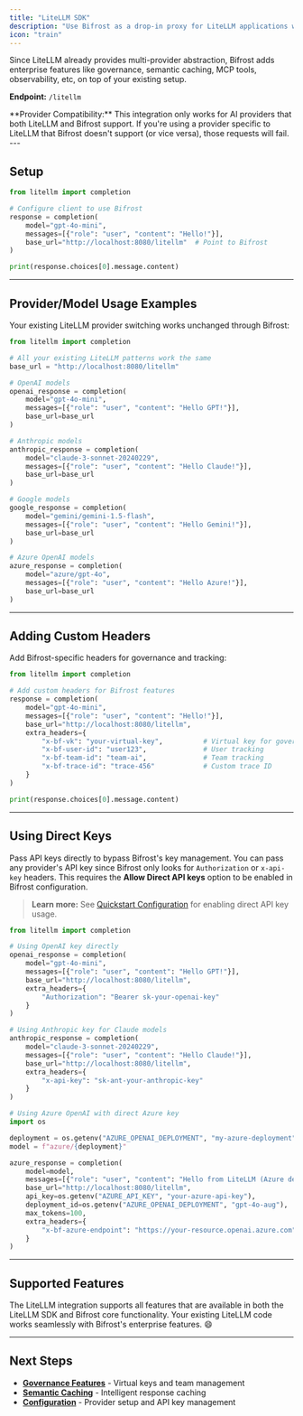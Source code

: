```yaml
---
title: "LiteLLM SDK"
description: "Use Bifrost as a drop-in proxy for LiteLLM applications with zero code changes."
icon: "train"
---
```


Since LiteLLM already provides multi-provider abstraction, Bifrost adds enterprise features like governance, semantic caching, MCP tools, observability, etc, on top of your existing setup.

**Endpoint:** `/litellm`

<Warning>
 **Provider Compatibility:** This integration only works for AI providers that both LiteLLM and Bifrost support. If you're using a provider specific to LiteLLM that Bifrost doesn't support (or vice versa), those requests will fail.
</Warning>
---

## Setup

<Tabs group="litellm-sdk">
<Tab title="Python">

```python {7}
from litellm import completion

# Configure client to use Bifrost
response = completion(
    model="gpt-4o-mini",
    messages=[{"role": "user", "content": "Hello!"}],
    base_url="http://localhost:8080/litellm"  # Point to Bifrost
)

print(response.choices[0].message.content)
```

</Tab>
</Tabs>

---

## Provider/Model Usage Examples

Your existing LiteLLM provider switching works unchanged through Bifrost:

<Tabs group="litellm-sdk">
<Tab title="Python">

```python {4}
from litellm import completion

# All your existing LiteLLM patterns work the same
base_url = "http://localhost:8080/litellm"

# OpenAI models
openai_response = completion(
    model="gpt-4o-mini",
    messages=[{"role": "user", "content": "Hello GPT!"}],
    base_url=base_url
)

# Anthropic models  
anthropic_response = completion(
    model="claude-3-sonnet-20240229",
    messages=[{"role": "user", "content": "Hello Claude!"}],
    base_url=base_url
)

# Google models
google_response = completion(
    model="gemini/gemini-1.5-flash",
    messages=[{"role": "user", "content": "Hello Gemini!"}],
    base_url=base_url
)

# Azure OpenAI models
azure_response = completion(
    model="azure/gpt-4o",
    messages=[{"role": "user", "content": "Hello Azure!"}],
    base_url=base_url
)
```

</Tab>
</Tabs>

---

## Adding Custom Headers

Add Bifrost-specific headers for governance and tracking:

<Tabs group="litellm-sdk">
<Tab title="Python">

```python
from litellm import completion

# Add custom headers for Bifrost features
response = completion(
    model="gpt-4o-mini",
    messages=[{"role": "user", "content": "Hello!"}],
    base_url="http://localhost:8080/litellm",
    extra_headers={
        "x-bf-vk": "your-virtual-key",          # Virtual key for governance
        "x-bf-user-id": "user123",              # User tracking
        "x-bf-team-id": "team-ai",              # Team tracking  
        "x-bf-trace-id": "trace-456"            # Custom trace ID
    }
)

print(response.choices[0].message.content)
```

</Tab>
</Tabs>

---

## Using Direct Keys

Pass API keys directly to bypass Bifrost's key management. You can pass any provider's API key since Bifrost only looks for `Authorization` or `x-api-key` headers. This requires the **Allow Direct API keys** option to be enabled in Bifrost configuration.

> **Learn more:** See [Quickstart Configuration](../quickstart/README) for enabling direct API key usage.

<Tabs group="litellm-sdk">
<Tab title="Python">

```python
from litellm import completion

# Using OpenAI key directly
openai_response = completion(
    model="gpt-4o-mini",
    messages=[{"role": "user", "content": "Hello GPT!"}],
    base_url="http://localhost:8080/litellm",
    extra_headers={
        "Authorization": "Bearer sk-your-openai-key"
    }
)

# Using Anthropic key for Claude models
anthropic_response = completion(
    model="claude-3-sonnet-20240229", 
    messages=[{"role": "user", "content": "Hello Claude!"}],
    base_url="http://localhost:8080/litellm",
    extra_headers={
        "x-api-key": "sk-ant-your-anthropic-key"
    }
)

# Using Azure OpenAI with direct Azure key
import os

deployment = os.getenv("AZURE_OPENAI_DEPLOYMENT", "my-azure-deployment")
model = f"azure/{deployment}"

azure_response = completion(
    model=model,
    messages=[{"role": "user", "content": "Hello from LiteLLM (Azure demo)!"}],
    base_url="http://localhost:8080/litellm",
    api_key=os.getenv("AZURE_API_KEY", "your-azure-api-key"),
    deployment_id=os.getenv("AZURE_OPENAI_DEPLOYMENT", "gpt-4o-aug"),
    max_tokens=100,
    extra_headers={
        "x-bf-azure-endpoint": "https://your-resource.openai.azure.com",
    }
)
```

</Tab>
</Tabs>

---

## Supported Features

The LiteLLM integration supports all features that are available in both the LiteLLM SDK and Bifrost core functionality. Your existing LiteLLM code works seamlessly with Bifrost's enterprise features. 😄

---

## Next Steps

- **[Governance Features](../features/governance)** - Virtual keys and team management
- **[Semantic Caching](../features/semantic-caching)** - Intelligent response caching
- **[Configuration](../quickstart/README)** - Provider setup and API key management
